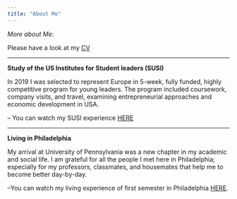 ```yaml
---
title: "About Me"
---
```


*More about Me*:

Please have a look at my [CV](LOIZOS_KONSTANTINOU_Resume1.pdf)

------------------------------------------------------------------------

**Study of the US Institutes for Student leaders (SUSI)**

In 2019 I was selected to represent Europe in 5-week, fully funded, highly competitive program for young leaders. The program included coursework, company visits, and travel, examining entrepreneurial approaches and economic development in USA.

-- You can watch my SUSI experience [HERE](https://youtu.be/Uj2JiB4n4wA)

------------------------------------------------------------------------

**Living in Philadelphia**

My arrival at University of Pennsylvania was a new chapter in my academic and social life. I am grateful for all the people I met here in Philadelphia; especially for my professors, classmates, and housemates that help me to become better day-by-day.

--You can watch my living experience of first semester in Philadelphia [HERE](https://youtu.be/oklfabUza2E).

<!-- Calendly badge widget begin -->

<link href="https://assets.calendly.com/assets/external/widget.css" rel="stylesheet">

```{=html}
<script src="https://assets.calendly.com/assets/external/widget.js" type="text/javascript" async></script>
```
```{=html}
<script type="text/javascript">window.onload = function() { Calendly.initBadgeWidget({ url: 'https://calendly.com/loizos', text: 'Schedule time with me here!', color: '#0069ff', textColor: '#f7f7fd', branding: true }); }</script>
```
<!-- Calendly badge widget end -->
